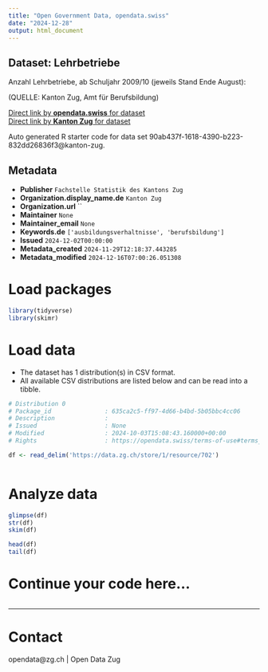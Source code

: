```yaml
---
title: "Open Government Data, opendata.swiss"
date: "2024-12-28"
output: html_document
---
```


## Dataset: Lehrbetriebe

Anzahl Lehrbetriebe, ab Schuljahr 2009/10 (jeweils Stand Ende August):

(QUELLE: Kanton Zug, Amt für Berufsbildung)

[Direct link by **opendata.swiss** for dataset](https://opendata.swiss/de/dataset/lehrbetriebe)<br>
[Direct link by **Kanton Zug** for dataset](https://www.zg.ch/behoerden/gesundheitsdirektion/statistikfachstelle/themen/bildung/berufsbildung)

Auto generated R starter code for data set 90ab437f-1618-4390-b223-832dd26836f3@kanton-zug.

## Metadata

- **Publisher** `Fachstelle Statistik des Kantons Zug`
- **Organization.display_name.de** `Kanton Zug`
- **Organization.url** ``
- **Maintainer** `None`
- **Maintainer_email** `None`
- **Keywords.de** `['ausbildungsverhaltnisse', 'berufsbildung']`
- **Issued** `2024-12-02T00:00:00`
- **Metadata_created** `2024-11-29T12:18:37.443285`
- **Metadata_modified** `2024-12-16T07:00:26.051308`


# Load packages

```r

library(tidyverse)
library(skimr)

```

# Load data

-   The dataset has 1 distribution(s) in CSV format.
-   All available CSV distributions are listed below and can be read into a tibble.

```r

# Distribution 0
# Package_id               : 635ca2c5-ff97-4d66-b4bd-5b05bbc4cc06
# Description              : 
# Issued                   : None
# Modified                 : 2024-10-03T15:08:43.160000+00:00
# Rights                   : https://opendata.swiss/terms-of-use#terms_open

df <- read_delim('https://data.zg.ch/store/1/resource/702')



```

# Analyze data

```r

glimpse(df)
str(df)
skim(df)

head(df)
tail(df)

```

# Continue your code here...

```r

```

------------------------------------------------------------------------

# Contact

opendata@zg.ch | Open Data Zug
